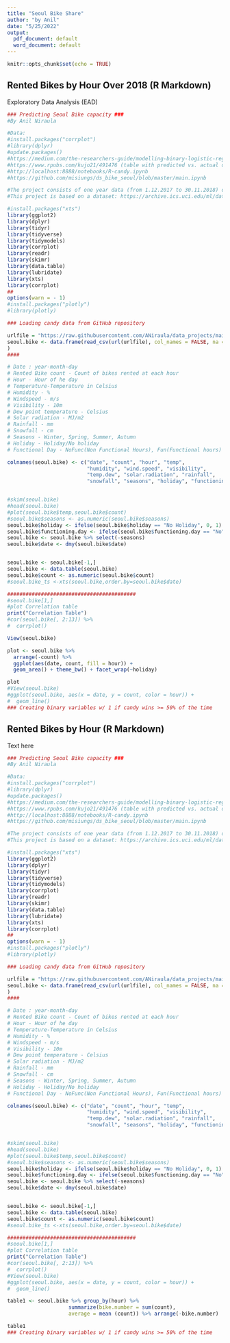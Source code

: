 ```yaml
---
title: "Seoul Bike Share"
author: "by Anil"
date: "5/25/2022"
output:
  pdf_document: default
  word_document: default
---
```


```r
knitr::opts_chunk$set(echo = TRUE)
```

## Rented Bikes by Hour Over 2018 (R Markdown)

Exploratory Data Analysis (EAD)

```r
### Predicting Seoul Bike capacity ###
#By Anil Niraula

#Data:
#install.packages("corrplot")
#library(dplyr)
#update.packages()
#https://medium.com/the-researchers-guide/modelling-binary-logistic-regression-using-tidymodels-library-in-r-part-1-c1bdce0ac055
#https://www.rpubs.com/kujo21/491476 (table with predicted vs. actual data)
#http://localhost:8888/notebooks/R-candy.ipynb
#https://github.com/misiungs/ds_bike_seoul/blob/master/main.ipynb

#The project consists of one year data (from 1.12.2017 to 30.11.2018) of count of rented bikes combined with weather information and time. The main idea is to forecast the bike usage based on the past information.
#This project is based on a dataset: https://archive.ics.uci.edu/ml/datasets/Seoul+Bike+Sharing+Demand for which two articles can be identified:

#install.packages("xts")
library(ggplot2)
library(dplyr)
library(tidyr)
library(tidyverse)
library(tidymodels)
library(corrplot)
library(readr)
library(skimr)
library(data.table)
library(lubridate) 
library(xts)
library(corrplot)
##
options(warn = - 1) 
#install.packages("plotly")
#library(plotly)

### Loading candy data from GitHub repository

urlfile = "https://raw.githubusercontent.com/ANiraula/data_projects/main/SeoulBikeShare/SeoulBikeData.csv"
seoul.bike <- data.frame(read_csv(url(urlfile), col_names = FALSE, na = c(""), col_types = NULL)
)
####

# Date : year-month-day 
# Rented Bike count - Count of bikes rented at each hour 
# Hour - Hour of he day 
# Temperature-Temperature in Celsius 
# Humidity - % 
# Windspeed - m/s 
# Visibility - 10m 
# Dew point temperature - Celsius 
# Solar radiation - MJ/m2 
# Rainfall - mm 
# Snowfall - cm 
# Seasons - Winter, Spring, Summer, Autumn 
# Holiday - Holiday/No holiday 
# Functional Day - NoFunc(Non Functional Hours), Fun(Functional hours)

colnames(seoul.bike) <- c("date", "count", "hour", "temp",
                          "humidity", "wind.speed", "visibility", 
                          "temp.dew", "solar.radiation", "rainfall",
                          "snowfall", "seasons", "holiday", "functioning.day")


#skim(seoul.bike)
#head(seoul.bike)
#plot(seoul.bike$temp,seoul.bike$count)
#seoul.bike$seasons <- as.numeric(seoul.bike$seasons)
seoul.bike$holiday <- ifelse(seoul.bike$holiday == "No Holiday", 0, 1)
seoul.bike$functioning.day <- ifelse(seoul.bike$functioning.day == "No", 0, 1)
seoul.bike <- seoul.bike %>% select(-seasons)
seoul.bike$date <- dmy(seoul.bike$date)


seoul.bike <- seoul.bike[-1,]
seoul.bike <- data.table(seoul.bike)
seoul.bike$count <- as.numeric(seoul.bike$count)
#seoul.bike_ts <-xts(seoul.bike,order.by=seoul.bike$date)

##########################################
#seoul.bike[1,]
#plot Correlation table
print("Correlation Table")
#cor(seoul.bike[, 2:13]) %>%
#  corrplot()

View(seoul.bike)

plot <- seoul.bike %>% 
  arrange(-count) %>% 
  ggplot(aes(date, count, fill = hour)) +
  geom_area() + theme_bw() + facet_wrap(~holiday)

plot
#View(seoul.bike)
#ggplot(seoul.bike, aes(x = date, y = count, color = hour)) +
#  geom_line()
### Creating binary variables w/ 1 if candy wins >= 50% of the time
```

## Rented Bikes by Hour (R Markdown)

Text here

```r
### Predicting Seoul Bike capacity ###
#By Anil Niraula

#Data:
#install.packages("corrplot")
#library(dplyr)
#update.packages()
#https://medium.com/the-researchers-guide/modelling-binary-logistic-regression-using-tidymodels-library-in-r-part-1-c1bdce0ac055
#https://www.rpubs.com/kujo21/491476 (table with predicted vs. actual data)
#http://localhost:8888/notebooks/R-candy.ipynb
#https://github.com/misiungs/ds_bike_seoul/blob/master/main.ipynb

#The project consists of one year data (from 1.12.2017 to 30.11.2018) of count of rented bikes combined with weather information and time. The main idea is to forecast the bike usage based on the past information.
#This project is based on a dataset: https://archive.ics.uci.edu/ml/datasets/Seoul+Bike+Sharing+Demand for which two articles can be identified:

#install.packages("xts")
library(ggplot2)
library(dplyr)
library(tidyr)
library(tidyverse)
library(tidymodels)
library(corrplot)
library(readr)
library(skimr)
library(data.table)
library(lubridate) 
library(xts)
library(corrplot)
##
options(warn = - 1) 
#install.packages("plotly")
#library(plotly)

### Loading candy data from GitHub repository

urlfile = "https://raw.githubusercontent.com/ANiraula/data_projects/main/SeoulBikeShare/SeoulBikeData.csv"
seoul.bike <- data.frame(read_csv(url(urlfile), col_names = FALSE, na = c(""), col_types = NULL)
)
####

# Date : year-month-day 
# Rented Bike count - Count of bikes rented at each hour 
# Hour - Hour of he day 
# Temperature-Temperature in Celsius 
# Humidity - % 
# Windspeed - m/s 
# Visibility - 10m 
# Dew point temperature - Celsius 
# Solar radiation - MJ/m2 
# Rainfall - mm 
# Snowfall - cm 
# Seasons - Winter, Spring, Summer, Autumn 
# Holiday - Holiday/No holiday 
# Functional Day - NoFunc(Non Functional Hours), Fun(Functional hours)

colnames(seoul.bike) <- c("date", "count", "hour", "temp",
                          "humidity", "wind.speed", "visibility", 
                          "temp.dew", "solar.radiation", "rainfall",
                          "snowfall", "seasons", "holiday", "functioning.day")


#skim(seoul.bike)
#head(seoul.bike)
#plot(seoul.bike$temp,seoul.bike$count)
#seoul.bike$seasons <- as.numeric(seoul.bike$seasons)
seoul.bike$holiday <- ifelse(seoul.bike$holiday == "No Holiday", 0, 1)
seoul.bike$functioning.day <- ifelse(seoul.bike$functioning.day == "No", 0, 1)
seoul.bike <- seoul.bike %>% select(-seasons)
seoul.bike$date <- dmy(seoul.bike$date)


seoul.bike <- seoul.bike[-1,]
seoul.bike <- data.table(seoul.bike)
seoul.bike$count <- as.numeric(seoul.bike$count)
#seoul.bike_ts <-xts(seoul.bike,order.by=seoul.bike$date)

##########################################
#seoul.bike[1,]
#plot Correlation table
print("Correlation Table")
#cor(seoul.bike[, 2:13]) %>%
#  corrplot()
#View(seoul.bike)
#ggplot(seoul.bike, aes(x = date, y = count, color = hour)) +
#  geom_line()

table1 <- seoul.bike %>% group_by(hour) %>% 
                    summarize(bike.number = sum(count),
                    average = mean (count)) %>% arrange(-bike.number)

table1
### Creating binary variables w/ 1 if candy wins >= 50% of the time
```
